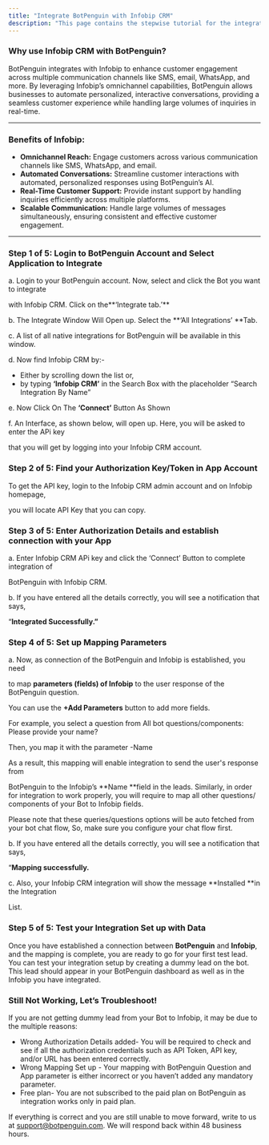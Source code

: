 ```yaml
---
title: "Integrate BotPenguin with Infobip CRM"
description: "This page contains the stepwise tutorial for the integration with BotPenguin"
---
```


### **Why use Infobip CRM with BotPenguin?**

BotPenguin integrates with Infobip to enhance customer engagement across multiple communication channels like SMS, email, WhatsApp, and more. By leveraging Infobip’s omnichannel capabilities, BotPenguin allows businesses to automate personalized, interactive conversations, providing a seamless customer experience while handling large volumes of inquiries in real-time.

---

### **Benefits of Infobip:**

- **Omnichannel Reach:** Engage customers across various communication channels like SMS, WhatsApp, and email.
- **Automated Conversations:** Streamline customer interactions with automated, personalized responses using BotPenguin’s AI.
- **Real-Time Customer Support:** Provide instant support by handling inquiries efficiently across multiple platforms.
- **Scalable Communication:** Handle large volumes of messages simultaneously, ensuring consistent and effective customer engagement.

---

### **Step 1 of 5: Login to BotPenguin Account and Select Application to Integrate**

a. Login to your BotPenguin account. Now, select and click the Bot you want to integrate

with Infobip CRM. Click on the**‘Integrate tab.’** 

b. The Integrate Window Will Open up. Select the **‘All Integrations’ **Tab.

c. A list of all native integrations for BotPenguin will be available in this window.

d. Now find Infobip CRM by:-

- Either by scrolling down the list or,
- by typing **‘Infobip CRM’** in the Search Box with the placeholder “Search Integration By Name”

e. Now Click On The **‘Connect’** Button As Shown

f. An Interface, as shown below, will open up. Here, you will be asked to enter the APi key

that you will get by logging into your Infobip CRM account.

### **Step 2 of 5: Find your Authorization Key/Token in App Account**

To get the API key, login to the Infobip CRM admin account and on Infobip homepage,

you will locate API Key that you can copy.

### **Step 3 of 5: Enter Authorization Details and establish connection with your App**

a. Enter Infobip CRM APi key and click the ‘Connect’ Button to complete integration of

BotPenguin with Infobip CRM.

b. If you have entered all the details correctly, you will see a notification that says,

“**Integrated Successfully.”**

### **Step 4 of 5: Set up Mapping Parameters**

a. Now, as connection of the BotPenguin and Infobip is established, you need

to map **parameters (fields) of Infobip** to the user response of the BotPenguin question.

You can use the **\+Add Parameters** button to add more fields.

For example, you select a question from All bot questions/components: Please provide your name?

Then, you map it with the parameter -Name

As a result, this mapping will enable integration to send the user's response from

BotPenguin to the Infobip’s **Name **field in the leads. Similarly, in order for integration to work properly, you will require to map all other questions/ components of your Bot to Infobip fields.

Please note that these queries/questions options will be auto fetched from your bot chat flow, So, make sure you configure your chat flow first.

b. If you have entered all the details correctly, you will see a notification that says,

“**Mapping successfully.**

c. Also, your Infobip CRM integration will show the message **Installed **in the Integration

List.

### **Step 5 of 5: Test your Integration Set up with Data**

Once you have established a connection between **BotPenguin** and **Infobip**, and the mapping is complete, you are ready to go for your first test lead. You can test your integration setup by creating a dummy lead on the bot. This lead should appear in your BotPenguin dashboard as well as in the Infobip you have integrated.

### **Still Not Working, Let’s Troubleshoot\!**

If you are not getting dummy lead from your Bot to Infobip, it may be due to the multiple reasons:

- Wrong Authorization Details added- You will be required to check and see if all the authorization credentials such as API Token, API key, and/or URL has been entered correctly.
- Wrong Mapping Set up - Your mapping with BotPenguin Question and App parameter is either incorrect or you haven’t added any mandatory parameter.
- Free plan- You are not subscribed to the paid plan on BotPenguin as integration works only in paid plan.

If everything is correct and you are still unable to move forward, write to us at [support@botpenguin.com](mailto:support@botpenguin.com). We will respond back within 48 business hours.